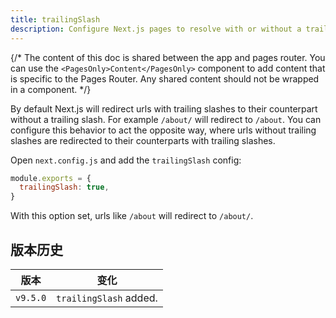 ```yaml
---
title: trailingSlash
description: Configure Next.js pages to resolve with or without a trailing slash.
---
```


{/* The content of this doc is shared between the app and pages router. You can use the `<PagesOnly>Content</PagesOnly>` component to add content that is specific to the Pages Router. Any shared content should not be wrapped in a component. */}

By default Next.js will redirect urls with trailing slashes to their counterpart without a trailing slash. For example `/about/` will redirect to `/about`. You can configure this behavior to act the opposite way, where urls without trailing slashes are redirected to their counterparts with trailing slashes.

Open `next.config.js` and add the `trailingSlash` config:

```js title="next.config.js"
module.exports = {
  trailingSlash: true,
}
```

With this option set, urls like `/about` will redirect to `/about/`.

## 版本历史

| 版本     | 变化                   |
| -------- | ---------------------- |
| `v9.5.0` | `trailingSlash` added. |
